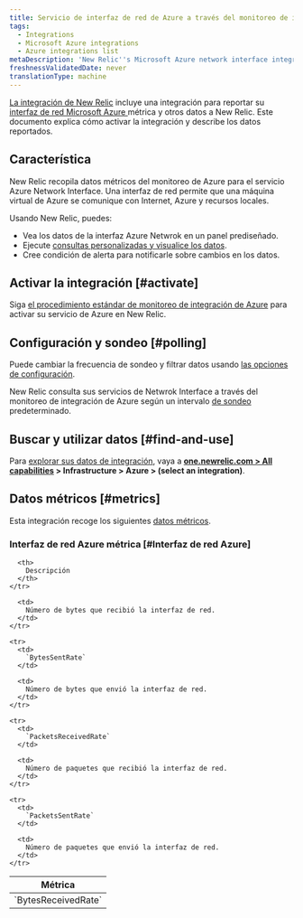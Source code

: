 ```yaml
---
title: Servicio de interfaz de red de Azure a través del monitoreo de integración de Azure
tags:
  - Integrations
  - Microsoft Azure integrations
  - Azure integrations list
metaDescription: 'New Relic''s Microsoft Azure network interface integration: what data it reports and how to enable it.'
freshnessValidatedDate: never
translationType: machine
---
```


[La integración de New Relic](/docs/infrastructure/integrations-getting-started/getting-started/introduction-infrastructure-integrations) incluye una integración para reportar su [interfaz de red Microsoft Azure ](https://learn.microsoft.com/en-us/azure/virtual-network/virtual-network-network-interface)métrica y otros datos a New Relic. Este documento explica cómo activar la integración y describe los datos reportados.

## Característica

New Relic recopila datos métricos del monitoreo de Azure para el servicio Azure Network Interface. Una interfaz de red permite que una máquina virtual de Azure se comunique con Internet, Azure y recursos locales.

Usando New Relic, puedes:

* Vea los datos de la interfaz Azure Netwrok en un panel prediseñado.
* Ejecute [consultas personalizadas y visualice los datos](/docs/infrastructure/integrations-getting-started/getting-started/use-integration-data-new-relic-insights).
* Cree condición de alerta para notificarle sobre cambios en los datos.

## Activar la integración [#activate]

Siga [el procedimiento estándar de monitoreo de integración de Azure](/docs/infrastructure/microsoft-azure-integrations/azure-integrations-list/azure-monitor) para activar su servicio de Azure en New Relic.

## Configuración y sondeo [#polling]

Puede cambiar la frecuencia de sondeo y filtrar datos usando [las opciones de configuración](/docs/infrastructure/microsoft-azure-integrations/azure-integrations-list/azure-monitor/#settings).

New Relic consulta sus servicios de Netwrok Interface a través del monitoreo de integración de Azure según un intervalo [de sondeo](/docs/infrastructure/microsoft-azure-integrations/azure-integrations-list/azure-monitor/#settings) predeterminado.

## Buscar y utilizar datos [#find-and-use]

Para [explorar sus datos de integración](/docs/infrastructure/integrations/find-use-infrastructure-integration-data), vaya a <DNT>**[one.newrelic.com > All capabilities](https://one.newrelic.com/all-capabilities) > Infrastructure > Azure > (select an integration)**</DNT>.

## Datos métricos [#metrics]

Esta integración recoge los siguientes [datos métricos](/docs/infrastructure/integrations-getting-started/getting-started/understand-integration-data-data-types#metric).

### Interfaz de red Azure métrica \[#Interfaz de red Azure]

<table>
  <thead>
    <tr>
      <th style={{ width: "300px" }}>
        Métrica
      </th>

      <th>
        Descripción
      </th>
    </tr>
  </thead>

  <tbody>
    <tr>
      <td>
        `BytesReceivedRate`
      </td>

      <td>
        Número de bytes que recibió la interfaz de red.
      </td>
    </tr>

    <tr>
      <td>
        `BytesSentRate`
      </td>

      <td>
        Número de bytes que envió la interfaz de red.
      </td>
    </tr>

    <tr>
      <td>
        `PacketsReceivedRate`
      </td>

      <td>
        Número de paquetes que recibió la interfaz de red.
      </td>
    </tr>

    <tr>
      <td>
        `PacketsSentRate`
      </td>

      <td>
        Número de paquetes que envió la interfaz de red.
      </td>
    </tr>
  </tbody>
</table>
